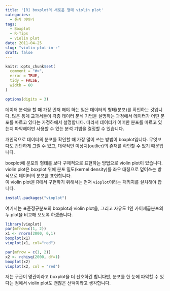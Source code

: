 ```yaml
---
title: '[R] boxplot의 새로운 형태 violin plot'
categories:
  - 통계 이야기
tags:
  - Boxplot
  - R-Tips
  - violin plot
date: 2011-04-25
slug: "violin-plot-in-r"
draft: false
---
```

```r
knitr::opts_chunk$set(
  comment = "#>",
  error = TRUE,
  tidy = FALSE,
  width = 60
)

options(digits = 3)
```

데이터 분석을 할 때 가장 먼저 해야 하는 일은 데이터의 형태(분포)를 확인하는 것입니다. 많은 통계 교과서들이 각종 데이터 분석 기법을 설명하는 과정에서 데이터가 어떤 분포를 따르고 있다는 가정하에서 설명합니다. 따라서 데이터가 어떠한 분포를 따르고 있는지 파악해야만 사용할 수 있는 분석 기법을 결정할 수 있습니다.

개인적으로 데이터의 분포를 확인할 때 가장 많이 쓰는 방법이 boxplot입니다. 무엇보다도 간단하게 그릴 수 있고, 대략적인 이상치(outlier)의 존재를 확인할 수 있기 때문입니다.  

  
boxplot에 분포의 형태를 보다 구체적으로 표현하는 방법으로 violin plot이 있습니다. violin plot은 boxplot 위에 분포 밀도(kernel density)를 좌우 대칭으로 덮어쓰는 방식으로 데이터의 분포를 표현합니다.  
이 violin plot을 R에서 구현하기 위해서는 먼저 `vioplot`이라는 패키지를 설치해야 합니다.

```r
install.packages("vioplot")
```

여기서는 표준정규분포의 boxplot과 violin plot을, 그리고 자유도 1인 카이제곱분포의 두 plot을 비교해 보도록 하겠습니다.

```r
library(vioplot)
par(mfrow=c(1, 2))
x1 <- rnorm(2000, 0,1)
boxplot(x1)
vioplot(x1, col="red")
```

```r
par(mfrow = c(1, 2))
x2 <- rchisq(2000, df=1)
boxplot(x2)
vioplot(x2, col = "red")
```

저는 구관이 명관이라고 boxplot을 더 선호하긴 합니다만, 분포를 한 눈에 파악할 수 있다는 점에서 violin plot도 괜찮은 선택이라고 생각합니다.